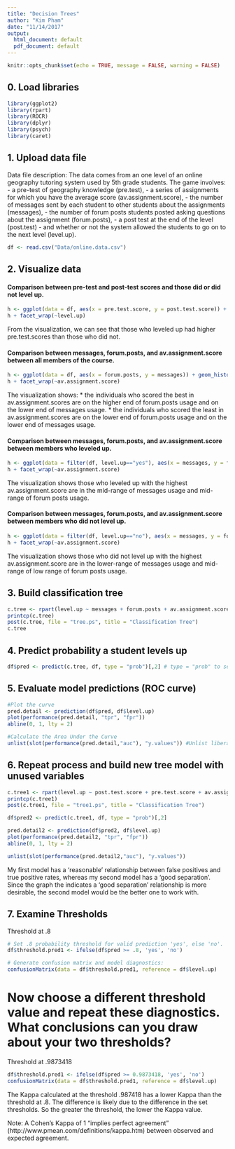 ```yaml
---
title: "Decision Trees"
author: "Kim Pham"
date: "11/14/2017"
output:
  html_document: default
  pdf_document: default
---
```


```r
knitr::opts_chunk$set(echo = TRUE, message = FALSE, warning = FALSE)
```

## 0. Load libraries
```r
library(ggplot2)
library(rpart)
library(ROCR)
library(dplyr)
library(psych)
library(caret)
```

## 1. Upload data file
Data file description: The data comes from an one level of an online geography tutoring system used by 5th grade students. The game involves:
- a pre-test of geography knowledge (pre.test),
- a series of assignments for which you have the average score (av.assignment.score), 
- the number of messages sent by each student to other students about the assignments (messages), 
- the number of forum posts students posted asking questions about the assignment (forum.posts), 
- a post test at the end of the level (post.test) 
- and whether or not the system allowed the students to go on to the next level (level.up).  

```r
df <- read.csv("Data/online.data.csv")
```


## 2. Visualize data

#### Comparison between pre-test and post-test scores and those did or did not level up.
```r
h <- ggplot(data = df, aes(x = pre.test.score, y = post.test.score)) + geom_histogram(stat="identity")
h + facet_wrap(~level.up)
```
From the visualization, we can see that those who leveled up had higher pre.test.scores than those who did not.

#### Comparison between messages, forum.posts, and av.assignment.score between all members of the course.

```r
h <- ggplot(data = df, aes(x = forum.posts, y = messages)) + geom_histogram(stat="identity")
h + facet_wrap(~av.assignment.score)
```
The visualization shows:
* the individuals who scored the best in av.assignment.scores are on the higher end of forum.posts usage and on the lower end of messages usage. 
* the individuals who scored the least in av.assignment.scores are on the lower end of forum.posts usage and on the lower end of messages usage. 

#### Comparison between messages, forum.posts, and av.assignment.score between members who leveled up.

```r
h <- ggplot(data = filter(df, level.up=="yes"), aes(x = messages, y = forum.posts)) + geom_histogram(stat="identity")
h + facet_wrap(~av.assignment.score)
```

The visualization shows those who leveled up with the highest av.assignment.score are in the mid-range of messages usage and mid-range of forum posts usage.

#### Comparison between messages, forum.posts, and av.assignment.score between members who did not level up.

```r
h <- ggplot(data = filter(df, level.up=="no"), aes(x = messages, y = forum.posts)) + geom_histogram(stat="identity")
h + facet_wrap(~av.assignment.score)
```

The visualization shows those who did not level up with the highest av.assignment.score are in the lower-range of messages usage and mid-range of low range of forum posts usage.

## 3. Build classification tree
```r
c.tree <- rpart(level.up ~ messages + forum.posts + av.assignment.score, method="class", data=df, control=rpart.control(minsplit=15, cp=.00001))
printcp(c.tree)
post(c.tree, file = "tree.ps", title = "Classification Tree")
c.tree
```

## 4. Predict probability a student levels up
```r
df$pred <- predict(c.tree, df, type = "prob")[,2] # type = "prob" to see the probability that our classififcation is based on.
```

## 5. Evaluate model predictions (ROC curve)
```r
#Plot the curve
pred.detail <- prediction(df$pred, df$level.up) 
plot(performance(pred.detail, "tpr", "fpr"))
abline(0, 1, lty = 2)

#Calculate the Area Under the Curve
unlist(slot(performance(pred.detail,"auc"), "y.values")) #Unlist liberates the AUC value from the "performance" object created by ROCR
```

## 6. Repeat process and build new tree model with unused variables 
```r
c.tree1 <- rpart(level.up ~ post.test.score + pre.test.score + av.assignment.score, method="class", data=df, control=rpart.control(minsplit=15, cp=.00001))
printcp(c.tree1)
post(c.tree1, file = "tree1.ps", title = "Classification Tree")

df$pred2 <- predict(c.tree1, df, type = "prob")[,2]

pred.detail2 <- prediction(df$pred2, df$level.up) 
plot(performance(pred.detail2, "tpr", "fpr"))
abline(0, 1, lty = 2)

unlist(slot(performance(pred.detail2,"auc"), "y.values"))
```

My first model has a 'reasonable' relationship between false positives and true positive rates, whereas my second model has a 'good separation'. Since the graph the indicates a 'good separation' relationship is more desirable, the second model would be the better one to work with.

## 7. Examine Thresholds

Threshold at .8

```r
# Set .8 probability threshold for valid prediction 'yes', else 'no'.
df$threshold.pred1 <- ifelse(df$pred >= .8, 'yes', 'no')

# Generate confusion matrix and model diagnostics:
confusionMatrix(data = df$threshold.pred1, reference = df$level.up)
```

# Now choose a different threshold value and repeat these diagnostics. What conclusions can you draw about your two thresholds?

Threshold at .9873418

```r
df$threshold.pred1 <- ifelse(df$pred >= 0.9873418, 'yes', 'no')
confusionMatrix(data = df$threshold.pred1, reference = df$level.up)
```


The Kappa calculated at the threshold .987418 has a lower Kappa than the threshold at .8. The difference is likely due to the difference in the set thresholds. So the greater the threshold, the lower the Kappa value. 

Note: A Cohen's Kappa of 1 "implies perfect agreement" (http://www.pmean.com/definitions/kappa.htm) between observed and expected agreement.